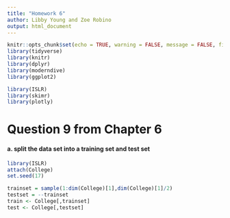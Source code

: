 ```yaml
---
title: "Homework 6"
author: Libby Young and Zoe Robino
output: html_document
---
```


```r
knitr::opts_chunk$set(echo = TRUE, warning = FALSE, message = FALSE, fig.align = "center", comment = NA, options(scipen=999))
library(tidyverse)
library(knitr)
library(dplyr)
library(moderndive)
library(ggplot2)

library(ISLR)
library(skimr)
library(plotly)

```

# Question 9 from Chapter 6

#### a. split the data set into a training set and test set

```r
library(ISLR)
attach(College)
set.seed(17)

trainset = sample(1:dim(College)[1],dim(College)[1]/2)
testset = --trainset
train <- College[,trainset]
test <- College[,testset]

```